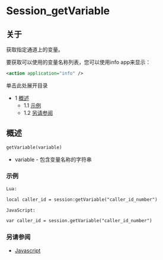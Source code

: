 # Session_getVariable

## 关于

获取指定通道上的变量。

要获取可以使用的变量名称列表，您可以使用info app来显示：

```xml
<action application="info" />
```

单击此处展开目录

* 1 [概述](#see-also)  
   * 1.1 [示例](#example)  
   * 1.2 [另请参阅](#see-also)

## 概述

```xml
getVariable(variable)
```

* variable - 包含变量名称的字符串

### 示例

```xml
Lua:
```
```xml
local caller_id = session:getVariable("caller_id_number")
```

```xml
JavaScript:
```
```xml
var caller_id = session.getVariable("caller_id_number")
```

### 另请参阅

* [Javascript](../index.mdx#api)
